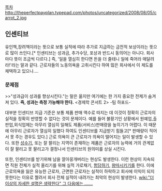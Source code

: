 [[목차]]
http://theperfectpayplan.typepad.com/photos/uncategorized/2008/08/05/carrot_2.jpg
== 인센티브 ==
유인책,장려책이라는 뜻으로 보통 실적에 따라 추가로 지급하는 금전적 보상이라는 뜻으로 많이 쓰인다.[* 인센티브는 성과금, 추가수당, 포상과 반드시 동의어는 아니다. 회사마다 뜻이 조금씩 다르다.] 즉, '일을 열심히 한다면 돈을 더 줄테니 일에 죽어라 매달려라!'라는 말과 같다. 근로자들의 노동의욕을 고취시킨다 하여 많은 회사에서 이 제도를 채택하고 있으나....
=== 문제점 ===
>>"성과급이 성과를 향상시킨다."는 말은 옮지만 여기에는 한 가지 중요한 전제가 숨겨져 있다. '''즉, 성과는 측정 가능해야 한다.''' <경제학 콘서트 2> -팀 하포드-

대부분 인센티브 지급 기준은 보통 제품 판매 액수로 따지는 데 이것이 정확히 근로자의 실적을 정확히 반영할 수 없다는 것이 문제이다. 예를 들어 불황기인 상황에서 원예업,출판업,외식업체는 아무리 열심히 일해도 제품(서비스)판매량을 높히기가 어렵다. 이 때문에 아무리 근로자가 열심히 일했다 하여도 인센티브를 지급받기 힘들고[* 판매량이 적어서 못 주는 경우도 있다.] 근로 의욕이 큰 근로자가 의욕이 떨어지는 일이 발생할 수 있다. 또한 [[성수기]], 또는 잘 팔리는 지역이 존재하는 제품은 근로자의 능력에 거의 관계없이 잘 팔리고 못 팔리고가 결정나서 인센티브의 원의미를 상실 시킨다.

또한, 인센티브를 받기위해 남을 깔아뭉개버리는 현상도 발생한다. 이런 현상이 지속되면 직원 전체가 실적 올리기를 위해 실적 가로채기, [[험담]]하기, [[왕따]]시키기를 한다. 이에 근로의욕을 잃은 유능한 근로자, 근면한 근로자는 실적이 하락하고 회사에 이익이 되지 못한다는 이유로 짤려서 회사 전체 실적이 내려가는 최악의 현상이 발생한다. [[wiki:"더 이상의 자세한 설명은 생략한다" 그 다음에는 .......]]
